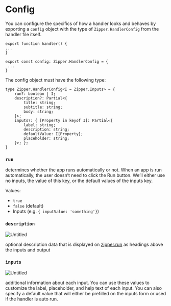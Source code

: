 # **Config**

You can configure the specifics of how a handler looks and behaves by exporting a `config` object with the type of `Zipper.HandlerConfig` from the handler file itself.

```tsx
export function handler() {
...
}

export const config: Zipper.HandlerConfig = {
 ...
}
```

The config object must have the following type:

```tsx
type Zipper.HandlerConfig<I = Zipper.Inputs> = {
    run?: boolean | I;
    description?: Partial<{
        title: string;
        subtitle: string;
        body: string;
    }>;
    inputs?: { [Property in keyof I]: Partial<{
        label: string;
        description: string;
        defaultValue: I[Property];
        placeholder: string;
    }>; };
}
```

### `run`

determines whether the app runs automatically or not. When an app is run automatically, the user doesn’t need to click the Run button. We’ll either use no inputs, the value of this key, or the default values of the inputs key.

Values:

- `true`
- `false` (default)
- Inputs (e.g. `{ inputValue: 'something'}`)

### `description`

![Untitled](public/images/Untitled%206.png)

optional description data that is displayed on [zipper.run](http://zipper.run) as headings above the inputs and output

### `inputs`

![Untitled](public/images/Untitled%207.png)

additional information about each input. You can use these values to customize the label, placeholder, and help text of each input. You can also specify a default value that will either be prefilled on the inputs form or used if the handler is auto run.

